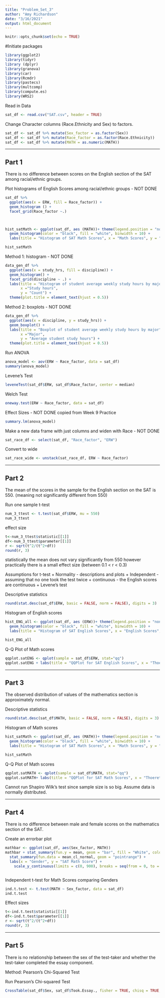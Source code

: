 ```yaml
---
title: "Problem_Set_3"
author: "Amy Richardson"
date: "3/16/2021"
output: html_document
---
```


```r
knitr::opts_chunk$set(echo = TRUE)
```

#Initiate packages
```r
library(ggplot2)
library(tidyr)
library (dplyr)
library(granova)
library(car)
library(Rcmdr)
library(pastecs)
library(multcomp)
library(compute.es)
library(WRS2)
```


Read in Data
```r
sat_df <- read.csv("SAT.csv", header = TRUE)
```

Change Character columns (Race.Ethnicity and Sex) to factors.
```r
sat_df <- sat_df %>% mutate(Sex_factor = as.factor(Sex))
sat_df <- sat_df %>% mutate(Race_factor = as.factor(Race.Ethnicity))
sat_df <- sat_df %>% mutate(MATH = as.numeric(MATH))
```

***
## Part 1
There is no difference between scores on the English section of the SAT among racial/ethnic groups. 

Plot histograms of English Scores among racial/ethnic groups - NOT DONE
```r
sat_df %>%
  ggplot(aes(x = ERW, fill = Race_factor)) +
  geom_histogram () +
  facet_grid(Race_factor ~.) 
  


hist_satMath <- ggplot(sat_df, aes (MATH))+ theme(legend.position = "none") +
  geom_histogram(color = "black", fill = "white", binwidth = 10) +
  labs(title = "Histogram of SAT Math Scores", x = "Math Scores", y = "Density")

hist_satMath
```


Method 1: histogram - NOT DONE
```r
data_gen_df %>% 
  ggplot(aes(x = study_hrs, fill = discipline)) +
  geom_histogram() + 
  facet_grid(discipline ~ .) +
  labs(title = "Histogram of student average weekly study hours by major",
       x ="Study hours",
       y = "Count") +
  theme(plot.title = element_text(hjust = 0.5))
```


Method 2: boxplots - NOT DONE
```r
data_gen_df %>% 
  ggplot(aes(x = discipline, y = study_hrs)) +
  geom_boxplot() +
  labs(title = "Boxplot of student average weekly study hours by major",
       x ="Major",
       y = "Average student study hours") +
  theme(plot.title = element_text(hjust = 0.5))

```




Run ANOVA
```r
anova_model <- aov(ERW ~ Race_factor, data = sat_df)
summary(anova_model)

```

Levene's Test
```r
leveneTest(sat_df$ERW, sat_df$Race_factor, center = median)
```


Welch Test
```r
oneway.test(ERW ~ Race_factor, data = sat_df)
```

Effect Sizes - NOT DONE copied from Week 9 Practice
```r
summary.lm(anova_model)

```




Make a new data frame with just columns and widen with Race - NOT DONE
```r
sat_race_df <- select(sat_df, "Race_factor", "ERW")
```

Convert to wide
```r
sat_race_wide <- unstack(sat_race_df, ERW ~ Race_factor)


```



***
## Part 2
The mean of the scores in the sample for the English section on the SAT is 550. (meaning not significantly different from 550)


Run one sample t-test
```r
num_3_ttest <- t.test(sat_df$ERW, mu = 550)
num_3_ttest
```

effect size 
```r
t<-num_3_ttest$statistic[[1]]
df<-num_3_ttest$parameter[[1]]
r <- sqrt(t^2/(t^2+df))
round(r, 3)
```
statistically the mean does not vary significantly from 550 however practically there is a small effect size (between 0.1 < r < 0.3)


Assumptions for t-test
     + Normality - descriptions and plots
     + Independent - assuming that no one took the test twice
     + continuous - the English scores are continuous
     + Levene's test


Descriptive statistics
```r
round(stat.desc(sat_df$ERW, basic = FALSE, norm = FALSE), digits = 3)

```

Histogram of English scores
```r
hist_ENG_all <- ggplot(sat_df, aes (ERW))+ theme(legend.position = "none") +
  geom_histogram(color = "black", fill = "white", binwidth = 10) +
  labs(title = "Histogram of SAT English Scores", x = "English Scores", y = "Density")

hist_ENG_all

```

Q-Q Plot of Math scores
```r
qqplot.satENG <- qplot(sample = sat_df$ERW, stat="qq")
qqplot.satENG + labs(title = "QQPlot for SAT English Scores", x = "Thoeretical", y = "Sample")
```

***
## Part 3
The observed distribution of values of the mathematics section is approximately normal.  

Descriptive statistics
```r
round(stat.desc(sat_df$MATH, basic = FALSE, norm = FALSE), digits = 3)

```


Histogram of Math scores
```r
hist_satMath <- ggplot(sat_df, aes (MATH))+ theme(legend.position = "none") +
  geom_histogram(color = "black", fill = "white", binwidth = 10) +
  labs(title = "Histogram of SAT Math Scores", x = "Math Scores", y = "Density")

hist_satMath

```


Q-Q Plot of Math scores
```r
qqplot.satMATH <- qplot(sample = sat_df$MATH, stat="qq")
qqplot.satMATH+ labs(title = "QQPlot for SAT Math Scores", x = "Thoeretical", y = "Sample")
```

Cannot run Shapiro Wilk's test since sample size is so big.  Assume data is normally distributed.



***
## Part 4
There is no difference between male and female scores on the mathematics section of the SAT.


Create an errorbar plot
```r
mathbar <- ggplot(sat_df, aes(Sex_factor, MATH))
mathbar + stat_summary(fun.y = mean, geom = "bar", fill = "White", colour = "Black") +
  stat_summary(fun.data = mean_cl_normal, geom = "pointrange") + 
  labs(x = "Gender", y = "SAT Math Score") +
    scale_y_continuous(limits = c(0, 900), breaks = seq(from = 0, to = 700, by = 100))



```

Independent t-test for Math Scores comparing Genders
```r
ind.t.test <- t.test(MATH ~ Sex_factor, data = sat_df)
ind.t.test
```

Effect sizes
```r
t<-ind.t.test$statistic[[1]]
df<-ind.t.test$parameter[[1]]
r <- sqrt(t^2/(t^2+df))
round(r, 3)
```


***
## Part 5
There is no relationship between the sex of the test-taker and whether the test-taker completed the essay component. 

Method:  Pearson's Chi-Squared Test

Run Pearson's Chi-squared Test
```r
CrossTable(sat_df$Sex, sat_df$Took.Essay., fisher = TRUE, chisq = TRUE, expected = TRUE, prop.c = FALSE, prop.t = FALSE, prop.chisq = FALSE,  sresid = TRUE, format = "SPSS")
```




















